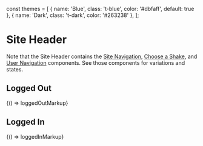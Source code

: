 const themes = [
  { name: 'Blue', class: 't-blue', color: '#dbfaff', default: true },
  { name: 'Dark', class: 't-dark', color: '#263238' },
];

<Meta title="Legacy/Components/Site Header" />

# Site Header

Note that the Site Header contains the [Site Navigation](/?path=/docs/legacy-components-site-navigation--logged-in), [Choose a Shake](/?path=/docs/legacy-components-choose-a-shake--collapsed), and [User Navigation](/?path=/docs/legacy-components-user-navigation--logged-in) components. See those components for variations and states.

## Logged Out

<Canvas>
  <Story name="Logged Out" height="200px" parameters={{ themes }}>
    {() => loggedOutMarkup}
  </Story>
</Canvas>

## Logged In

<Canvas>
  <Story name="Logged In" height="200px" parameters={{ themes }}>
    {() => loggedInMarkup}
  </Story>
</Canvas>

